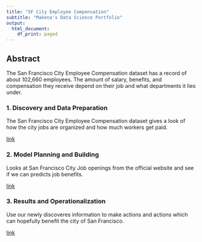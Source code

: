 ```yaml
---
title: "SF City Employee Compensation" 
subtitle: "Makena's Data Science Portfolio" 
output:
  html_document:
    df_print: paged
---
```


## Abstract

The San Francisco City Employee Compensation dataset has a record of about 102,660 employees. The amount of salary, benefits, and compensation they receive depend on their job and what departments it lies under.


### 1. Discovery and Data Preparation

The San Francisco City Employee Compensation dataset gives a look of how the city jobs are organized and how much workers get paid.

[link](https://introdsci.github.io/DataScience-maklh899/deliverable1/)

### 2. Model Planning and Building

Looks at San Francisco City Job openings from the official website and see if we can predicts job benefits.

[link](https://introdsci.github.io/DataScience-maklh899/deliverable2/)

### 3. Results and Operationalization

Use our newly discoveres information to make actions and actions which can hopefully benefit the city of San Francisco.

[link](https://introdsci.github.io/DataScience-maklh899/deliverable3/)

